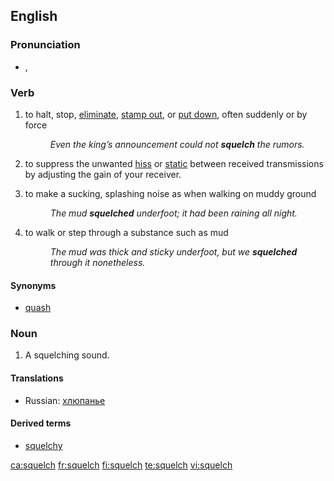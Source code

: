 ==English==

===Pronunciation===
* {{a|UK}} {{IPA|/ˈskwɛltʃ/}}, {{SAMPA|/"skwEltS/}}
*: {{rhymes|ɛltʃ}}

===Verb===
{{en-verb|squelch|es}}

# {{transitive|US}} to halt, stop, [[eliminate]], [[stamp out]], or [[put down]], often suddenly or by force
#:''Even the king’s announcement could not '''squelch''' the rumors.''
# {{transitive|radio technology}} to suppress the unwanted [[hiss]] or [[static]] between received transmissions by adjusting the gain of your receiver.
# {{intransitive|UK}} to make a sucking, splashing noise as when walking on muddy ground
#: ''The mud '''squelched''' underfoot; it had been raining all night.''
# {{intransitive|UK}} to walk or step through a substance such as mud
#: ''The mud was thick and sticky underfoot, but we '''squelched''' through it nonetheless.''

====Synonyms====
* {{sense|to halt}} [[quash]]

===Noun===
{{en-noun|squelches}}
# A squelching sound.

====Translations====
{{trans-top|A squelching sound}}
* Russian: [[хлюпанье]] {{n}}
{{trans-mid}}
{{trans-bottom}}

====Derived terms====
* [[squelchy]]

[[ca:squelch]]
[[fr:squelch]]
[[fi:squelch]]
[[te:squelch]]
[[vi:squelch]]